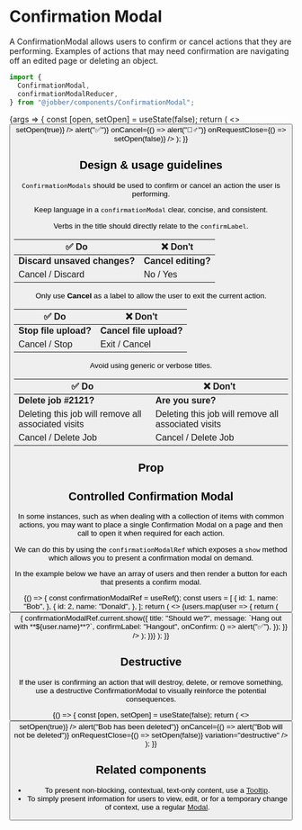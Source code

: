 
# Confirmation Modal

<ComponentStatus stage="pre" responsive="yes" accessible="yes" />

<Meta title="Components/ConfirmationModal" component={ConfirmationModal} />

A ConfirmationModal allows users to confirm or cancel actions that they are
performing. Examples of actions that may need confirmation are navigating off an
edited page or deleting an object.

```ts
import {
  ConfirmationModal,
  confirmationModalReducer,
} from "@jobber/components/ConfirmationModal";
```

<Canvas>
  <Story
    name="ConfirmationModal"
    args={{
      title: "Should we?",
      message: `Let's do **something**!`,
      confirmLabel: "Do it",
    }}
  >
    {args => {
      const [open, setOpen] = useState(false);
      return (
        <>
          <Button label="Open" onClick={() => setOpen(true)} />
          <ConfirmationModal
            {...args}
            open={open}
            onConfirm={() => alert("✅")}
            onCancel={() => alert("🙅‍♂️")}
            onRequestClose={() => setOpen(false)}
          />
        </>
      );
    }}
  </Story>
</Canvas>

## Design & usage guidelines

`ConfirmationModals` should be used to confirm or cancel an action the user is
performing.

Keep language in a `confirmationModal` clear, concise, and consistent.

Verbs in the title should directly relate to the `confirmLabel`.

| **✅ Do**                    | **❌ Don't**        |
| ---------------------------- | ------------------- |
| **Discard unsaved changes?** | **Cancel editing?** |
| Cancel / Discard             | No / Yes            |

Only use **Cancel** as a label to allow the user to exit the current action.

| **✅ Do**             | **❌ Don't**            |
| --------------------- | ----------------------- |
| **Stop file upload?** | **Cancel file upload?** |
| Cancel / Stop         | Exit / Cancel           |

Avoid using generic or verbose titles.

| **✅ Do**                                           | **❌ Don't**                                        |
| --------------------------------------------------- | --------------------------------------------------- |
| **Delete job #2121?**                               | **Are you sure?**                                   |
| Deleting this job will remove all associated visits | Deleting this job will remove all associated visits |
| Cancel / Delete Job                                 | Cancel / Delete Job                                 |

## Prop

<ArgsTable of={ConfirmationModal} story="ConfirmationModal" />

## Controlled Confirmation Modal

In some instances, such as when dealing with a collection of items with common
actions, you may want to place a single Confirmation Modal on a page and then
call to open it when required for each action.

We can do this by using the `confirmationModalRef` which exposes a `show` method
which allows you to present a confirmation modal on demand.

In the example below we have an array of users and then render a button for each
that presents a confirm modal.

<Canvas>
  {() => {
    const confirmationModalRef = useRef();
    const users = [
      {
        id: 1,
        name: "Bob",
      },
      {
        id: 2,
        name: "Donald",
      },
    ];
    return (
      <>
        {users.map(user => {
          return (
            <Button
              label={`Confirm ${user.name}`}
              key={user.id}
              onClick={() => {
                confirmationModalRef.current.show({
                  title: "Should we?",
                  message: `Hang out with **${user.name}**?`,
                  confirmLabel: "Hangout",
                  onConfirm: () => alert("✅"),
                });
              }}
            />
          );
        })}
        <ConfirmationModal ref={confirmationModalRef} />
      </>
    );
  }}
</Canvas>

## Destructive

If the user is confirming an action that will destroy, delete, or remove
something, use a destructive ConfirmationModal to visually reinforce the
potential consequences.

<Canvas>
  {() => {
    const [open, setOpen] = useState(false);
    return (
      <>
        <Button
          label="Delete Bob"
          variation="destructive"
          type="secondary"
          onClick={() => setOpen(true)}
        />
        <ConfirmationModal
          title="Delete Bob?"
          message={`Deleting Bob will remove their data from your account for good.`}
          confirmLabel="Delete Bob"
          open={open}
          onConfirm={() => alert("Bob has been deleted")}
          onCancel={() => alert("Bob will not be deleted")}
          onRequestClose={() => setOpen(false)}
          variation="destructive"
        />
      </>
    );
  }}
</Canvas>

## Related components

- To present non-blocking, contextual, text-only content, use a
  [Tooltip](../?path=/docs/components-tooltip--tooltip).
- To simply present information for users to view, edit, or for a temporary
  change of context, use a regular
  [Modal](../?path=/docs/components-modal--modal).
